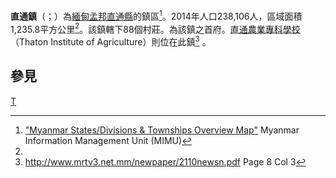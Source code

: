 {{Infobox settlement
|name = 直通鎮
|native_name = {{lang|my|သထုံမြို့နယ်}}
|settlement_type = [[直通縣|直通縣]]鎮區
|image_skyline = 
|image_map = 
|mapsize = 150px
|map_caption = 
|pushpin_label_position = bottom
|pushpin_map = Burma
|pushpin_map_caption = 直通鎮在緬甸的位置
|seat = [[直通|直通]]
|seat_type = 首府
|subdivision_type = 國家
|subdivision_name = {{flag|Burma}}
|subdivision_type1 = [[缅甸行政区划|省]]
|subdivision_name1 = [[孟邦|孟邦]]
|subdivision_type2 = [[縣_(緬甸)|縣]]
|subdivision_name2 = [[直通縣|直通縣]]
|area_total_km2 = 1,235.8
|population_footnotes =<ref name="citypopulation">[http://www.citypopulation.de/php/myanmar-admin.php MYANMAR: Administrative Division]. Citypopulation. 2015-12-06</ref>
|population = 238,106
|population_as_of = 2014
|population_density_km2 = 192.67
|coordinates_display = inline,title
|coordinates_region = MM
|latNS = N
|latd = 16
|latm = 56
|lats = 00
|longEW = E
|longd = 97
|longm = 22
|longs = 00
|elevation_ft = 
|elevation_m = 
|timezone = [[Myanmar_Standard_Time|MST]]
|utc_offset = +6:30
|website =
}}

'''直通鎮'''（{{lang-my|သထုံမြို့နယ်}}；{{lang-en|Thaton Township}}）為[[緬甸|緬甸]][[孟邦|孟邦]][[直通縣|直通縣]]的鎮區<ref name="MIMU001">[http://www.burmalibrary.org/docs6/MIMU001_A3_SD%20&%20Township%20Overview.pdf "Myanmar States/Divisions & Townships Overview Map"] {{Wayback|url=http://www.burmalibrary.org/docs6/MIMU001_A3_SD%20%26%20Township%20Overview.pdf |date=20101203160828 }} Myanmar Information Management Unit (MIMU)</ref>。2014年人口238,106人，區域面積1,235.8平方公里<ref name=citypopulation/>。該鎮轄下88個村莊。{{link-en|直通|Thaton}}為該鎮之首府。[[直通農業專科學校|直通農業專科學校]]（Thaton Institute of Agriculture）則位在此鎮<ref>http://www.mrtv3.net.mm/newpaper/2110newsn.pdf{{dead link|date=2018年1月 |bot=InternetArchiveBot |fix-attempted=yes }} Page 8 Col 3</ref> 。

==參見==
{{Reflist}}

{{孟邦行政區劃|state=collapsed}}

[[Category:孟邦鎮區|T]]

{{Burma-geo-stub}}